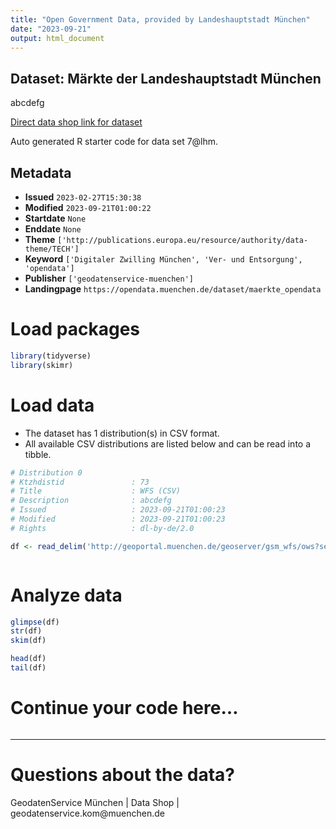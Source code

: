 ```yaml
---
title: "Open Government Data, provided by Landeshauptstadt München"
date: "2023-09-21"
output: html_document
---
```


## Dataset: Märkte der Landeshauptstadt München

abcdefg

[Direct data shop link for dataset](https://opendata.muenchen.de/dataset/7@lhm)

Auto generated R starter code for data set 7@lhm.

## Metadata

- **Issued** `2023-02-27T15:30:38`
- **Modified** `2023-09-21T01:00:22`
- **Startdate** `None`
- **Enddate** `None`
- **Theme** `['http://publications.europa.eu/resource/authority/data-theme/TECH']`
- **Keyword** `['Digitaler Zwilling München', 'Ver- und Entsorgung', 'opendata']`
- **Publisher** `['geodatenservice-muenchen']`
- **Landingpage** `https://opendata.muenchen.de/dataset/maerkte_opendata`


# Load packages

```r

library(tidyverse)
library(skimr)

```

# Load data

-   The dataset has 1 distribution(s) in CSV format.
-   All available CSV distributions are listed below and can be read into a tibble.

```r

# Distribution 0
# Ktzhdistid               : 73
# Title                    : WFS (CSV)
# Description              : abcdefg
# Issued                   : 2023-09-21T01:00:23
# Modified                 : 2023-09-21T01:00:23
# Rights                   : dl-by-de/2.0

df <- read_delim('http://geoportal.muenchen.de/geoserver/gsm_wfs/ows?service=WFS&amp;version=1.0.0&amp;request=GetFeature&amp;typeName=gsm_wfs:maerkte_opendata&amp;outputFormat=csv')



```

# Analyze data

```r

glimpse(df)
str(df)
skim(df)

head(df)
tail(df)

```

# Continue your code here...

```r

```

------------------------------------------------------------------------

# Questions about the data?

GeodatenService München | Data Shop | geodatenservice.kom@muenchen.de
